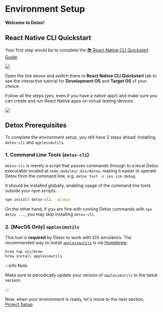 

# Environment Setup

**Welcome to Detox!**
    </TabItem>
    <TabItem value="start-expo" label="Expo">
        <IntroExpo />
    </TabItem>
    <TabItem value="start-other" label="Other">
        <IntroOther />
    </TabItem>
</Tabs>

## React Native CLI Quickstart

Your first step would be to complete the
[📚 React Native CLI Quickstart Guide](https://reactnative.dev/docs/next/environment-setup).

![](../img/rn-env.png)

<p>
    Open the link above and switch there to <b>React Native CLI Quickstart</b> tab to see
    the interactive tutorial for <b>Development OS</b> and <b>Target OS</b> of your choice.
</p>

<p>
    Follow all
    the steps <span style={{color: 'red'}}>(yes, even if you have a native app!)</span> and
    make sure you can create and run React Native apps on virtual testing devices.
</p>

![](../img/rn-env-done.png)

## Detox Prerequisites

To complete the environment setup, you still have 2 steps ahead: installing `detox-cli` and `applesimutils`.

### 1. Command Line Tools (`detox-cli`)

`detox-cli` is merely a script that passes commands through to
a local Detox executable located at `node_modules/.bin/detox`,
making it easier to operate Detox from the command line, e.g. `detox test -c ios.sim.debug`.

It should be installed globally, enabling usage of the command line tools outside your npm scripts:

```bash npm2yarn
npm install detox-cli --global
```

On the other hand, if you are fine with running Detox commands with `npx detox ...`, you may skip installing `detox-cli`.

### 2. [MacOS Only] `applesimutils`

This tool is **required** by Detox to work with iOS simulators. The recommended way to install
[`applesimutils`](https://github.com/wix/AppleSimulatorUtils) is via [Homebrew](https://brew.sh):

```bash
brew tap wix/brew
brew install applesimutils
```

:::info Note

Make sure to periodically update your version of `applesimutils` to the latest version.

:::

Now, when your environment is ready, let's move to the next section, [Project Setup](project-setup.mdx).
